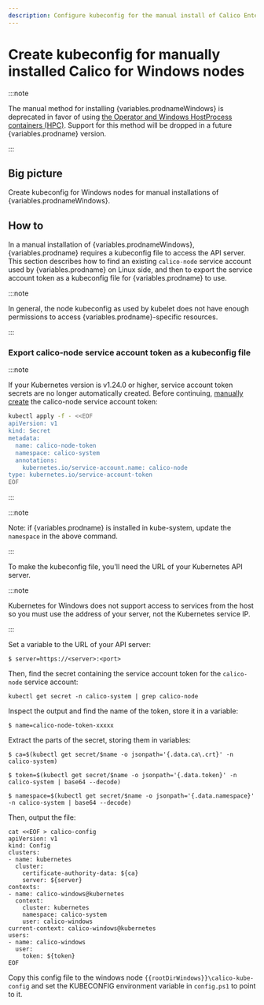 ```yaml
---
description: Configure kubeconfig for the manual install of Calico Enterprise for Windows.
---
```


# Create kubeconfig for manually installed Calico for Windows nodes

:::note

The manual method for installing {variables.prodnameWindows} is deprecated in favor of using [the Operator and Windows HostProcess containers (HPC)](../operator.mdx#install-{{prodnamedashWindows}}-using-the-operator). Support for this method will be dropped in a future {variables.prodname} version.

:::

## Big picture

Create kubeconfig for Windows nodes for manual installations of {variables.prodnameWindows}.

## How to

In a manual installation of {variables.prodnameWindows}, {variables.prodname} requires a kubeconfig file to access the API server. This section describes how to find an existing `calico-node` service account used by {variables.prodname} on Linux side, and then to export the service account token as a kubeconfig file for {variables.prodname} to use.

:::note

In general, the node kubeconfig as used by kubelet does not have enough permissions to access {variables.prodname}-specific resources.

:::

### Export calico-node service account token as a kubeconfig file

:::note

If your Kubernetes version is v1.24.0 or higher, service account token secrets are no longer automatically created. Before continuing, [manually create](https://kubernetes.io/docs/tasks/configure-pod-container/configure-service-account/#manually-create-a-service-account-api-token) the calico-node service account token:

```bash
kubectl apply -f - <<EOF
apiVersion: v1
kind: Secret
metadata:
  name: calico-node-token
  namespace: calico-system
  annotations:
    kubernetes.io/service-account.name: calico-node
type: kubernetes.io/service-account-token
EOF
```

:::

:::note

Note: if {variables.prodname} is installed in kube-system, update the `namespace` in the above command.

:::

To make the kubeconfig file, you'll need the URL of your Kubernetes API server.

:::note

Kubernetes for Windows does not support access to services from the host so you must use the address of your server, not the Kubernetes service IP.

:::

Set a variable to the URL of your API server:

```
$ server=https://<server>:<port>
```

Then, find the secret containing the service account token for the `calico-node` service account:

```
kubectl get secret -n calico-system | grep calico-node
```

Inspect the output and find the name of the token, store it in a variable:

```
$ name=calico-node-token-xxxxx
```

Extract the parts of the secret, storing them in variables:

```
$ ca=$(kubectl get secret/$name -o jsonpath='{.data.ca\.crt}' -n calico-system)

$ token=$(kubectl get secret/$name -o jsonpath='{.data.token}' -n calico-system | base64 --decode)

$ namespace=$(kubectl get secret/$name -o jsonpath='{.data.namespace}' -n calico-system | base64 --decode)
```

Then, output the file:

```
cat <<EOF > calico-config
apiVersion: v1
kind: Config
clusters:
- name: kubernetes
  cluster:
    certificate-authority-data: ${ca}
    server: ${server}
contexts:
- name: calico-windows@kubernetes
  context:
    cluster: kubernetes
    namespace: calico-system
    user: calico-windows
current-context: calico-windows@kubernetes
users:
- name: calico-windows
  user:
    token: ${token}
EOF
```

Copy this config file to the windows node `{{rootDirWindows}}\calico-kube-config` and set the KUBECONFIG environment variable in `config.ps1` to point to it.
